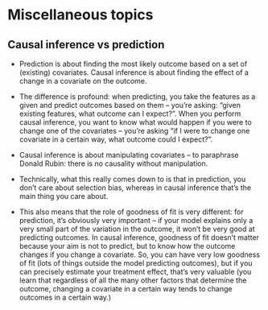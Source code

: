 # Miscellaneous topics

## Causal inference vs prediction

- Prediction is about finding the most likely outcome based on a set of (existing) covariates. Causal inference is about finding the effect of a change in a covariate on the outcome.

- The difference is profound: when predicting, you take the features as a given and predict outcomes based on them -- you're asking: "given existing features, what outcome can I expect?". When you perform causal inference, you want to know what would happen if you were to change one of the covariates -- you're asking "if I were to change one covariate in a certain way, what outcome could I expect?".

- Causal inference is about manipulating covariates -- to paraphrase Donald Rubin: there is no causality without manipulation.

- Technically, what this really comes down to is that in prediction, you don't care about selection bias, whereas in causal inference that's the main thing you care about.

- This also means that the role of goodness of fit is very different: for prediction, it's obviously very important -- if your model explains only a very small part of the variation in the outcome, it won't be very good at predicting outcomes. In causal inference, goodness of fit doesn't matter because your aim is not to predict, but to know how the outcome changes if you change a covariate. So, you can have very low goodness of fit (lots of things outside the model predicting outcomes), but if you can precisely estimate your treatment effect, that's very valuable (you learn that regardless of all the many other factors that determine the outcome, changing a covariate in a certain way tends to change outcomes in a certain way.)